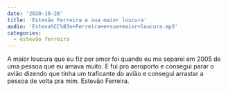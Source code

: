 ```yaml
---
date: '2020-10-28'
title: 'Estevão Ferreira e sua maior loucura'
audio: 'Esteva%CC%83o+Ferreira+e+sua+maior+loucura.mp3'
categories:
  - estevão ferreira
---
```


A maior loucura que eu fiz por amor foi quando eu me separei em 2005 de uma pessoa que eu amava muito. E fui pro aeroporto e consegui parar o avião dizendo que tinha um traficante do avião e consegui arrastar a pessoa de volta pra mim. Estevão Ferreira.
